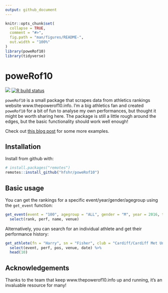 ```yaml
---
output: github_document
---
```


<!-- README.md is generated from README.Rmd. Please edit that file -->

```r
knitr::opts_chunk$set(
  collapse = TRUE,
  comment = "#>",
  fig.path = "man/figures/README-",
  out.width = "100%"
)
library(poweRof10)
library(tidyverse)
```

# poweRof10

<!-- badges: start -->
![](https://img.shields.io/badge/just-for%20fun-blue.svg) [![R build status](https://github.com/hfshr/poweRof10/workflows/R-CMD-check/badge.svg)](https://github.com/hfshr/poweRof10/actions)
<!-- badges: end -->

`poweRof10` is a small package that scrapes data from athletics rankings website www.thepowerof10.info. I'm a big athletics fan and created `poweRof10` for a bit of fun to analyse my own performances, but thought it might be worth sharing here. The package is still a little rough around the edges, but the basic functionality should work well enough!

Check out [this blog post](https://hfshr.xyz/posts/2020-10-22-introducing-powerof10/) for some more examples.

## Installation

Install from github with:

```r
# install.packages("remotes")
remotes::install_github("hfshr/poweRof10")
```

## Basic usage

You can get the rankings for a specific event/year/gender/agegroup using the `get_event` function:

```r
get_event(event = "100", agegroup = "ALL", gender = "M", year = 2016, top_n = 10) %>% 
  select(rank, perf, name, venue)
```

Alternatively, you can search for an individual athlete and get their performance history:

```r
get_athlete(fn = "Harry", sn = "Fisher", club = "Cardiff/Cardiff Met Uni") %>% 
  select(event, perf, pos, venue, date) %>% 
  head(10)
```

## Acknowledgements

Thanks to the team that keep www.thepowerof10.info up and running, it's an invaluable resource for many!



